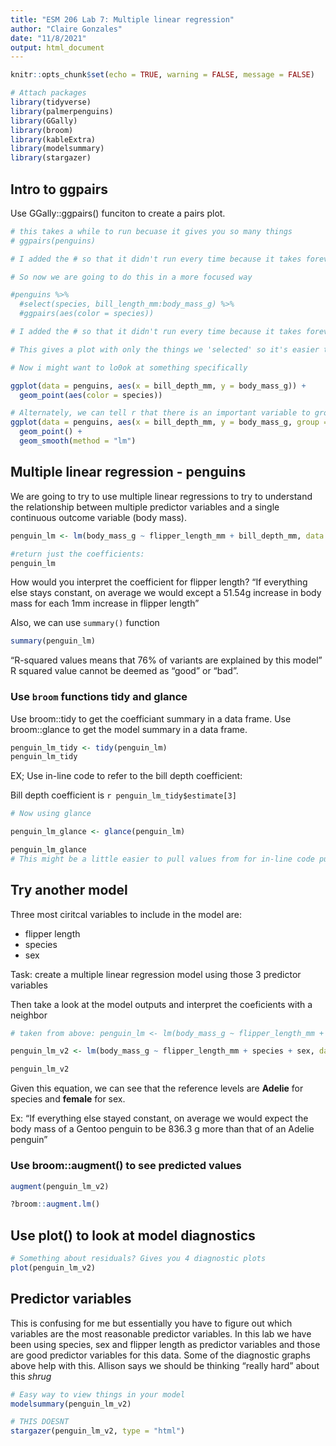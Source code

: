 ```yaml
---
title: "ESM 206 Lab 7: Multiple linear regression"
author: "Claire Gonzales"
date: "11/8/2021"
output: html_document
---
```


```r
knitr::opts_chunk$set(echo = TRUE, warning = FALSE, message = FALSE)

# Attach packages
library(tidyverse)
library(palmerpenguins)
library(GGally)
library(broom)
library(kableExtra)
library(modelsummary)
library(stargazer)
```


## Intro to ggpairs

Use GGally::ggpairs() funciton to create a pairs plot.
```r
# this takes a while to run becuase it gives you so many things
# ggpairs(penguins)

# I added the # so that it didn't run every time because it takes forever to knit
```

```r
# So now we are going to do this in a more focused way

#penguins %>% 
  #select(species, bill_length_mm:body_mass_g) %>% 
  #ggpairs(aes(color = species))

# I added the # so that it didn't run every time because it takes forever to knit

# This gives a plot with only the things we 'selected' so it's easier to read

# Now i might want to lo0ok at something specifically

ggplot(data = penguins, aes(x = bill_depth_mm, y = body_mass_g)) +
  geom_point(aes(color = species))

# Alternately, we can tell r that there is an important variable to group by:
ggplot(data = penguins, aes(x = bill_depth_mm, y = body_mass_g, group = species)) +
  geom_point() +
  geom_smooth(method = "lm")

```


## Multiple linear regression - penguins

We are going to try to use multiple linear regressions to try to understand the relationship between multiple predictor variables and a single continuous outcome variable (body mass).

```r
penguin_lm <- lm(body_mass_g ~ flipper_length_mm + bill_depth_mm, data = penguins)

#return just the coefficients:
penguin_lm

```

How would you interpret the coefficient for flipper length?
"If everything else stays constant, on average we would except a 51.54g increase in body mass for each 1mm increase in flipper length"

Also, we can use `summary()` function
```r
summary(penguin_lm)
```

"R-squared values means that 76% of variants are explained by this model"
R squared value cannot be deemed as "good" or "bad".

### Use `broom` functions tidy and glance

Use broom::tidy to get the coefficiant summary in a data frame.
Use broom::glance to get the model summary in a data frame.

```r
penguin_lm_tidy <- tidy(penguin_lm)
penguin_lm_tidy

```

EX; Use in-line code to refer to the bill depth coefficient:

Bill depth coefficient is `r penguin_lm_tidy$estimate[3]`


```r
# Now using glance

penguin_lm_glance <- glance(penguin_lm)

penguin_lm_glance
# This might be a little easier to pull values from for in-line code purposes
```


## Try another model

Three most ciritcal variables to include in the model are:

- flipper length
- species
- sex

Task: create a multiple linear regression model using those 3 predictor variables

Then take a look at the model outputs and interpret the coeficients with a neighbor

```r
# taken from above: penguin_lm <- lm(body_mass_g ~ flipper_length_mm + bill_depth_mm, data = penguins)

penguin_lm_v2 <- lm(body_mass_g ~ flipper_length_mm + species + sex, data = penguins)

penguin_lm_v2

```

Given this equation, we can see that the reference levels are **Adelie** for species and **female** for sex.

Ex: "If everything else stayed constant, on average we would expect the body mass of a Gentoo penguin to be 836.3 g more than that of an Adelie penguin"


### Use broom::augment() to see predicted values

```r
augment(penguin_lm_v2)

?broom::augment.lm()
```


## Use plot() to look at model diagnostics

```r

# Something about residuals? Gives you 4 diagnostic plots
plot(penguin_lm_v2)

```

## Predictor variables
This is confusing for me but essentially you have to figure out which variables are the most reasonable predictor variables. In this lab we have been using species, sex and flipper length as predictor variables and those are good predictor variables for this data. Some of the diagnostic graphs above help with this. Allison says we should be thinking "really hard" about this *shrug*

```r
# Easy way to view things in your model
modelsummary(penguin_lm_v2)
```

```r
# THIS DOESNT
stargazer(penguin_lm_v2, type = "html")
```

